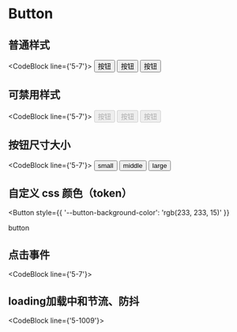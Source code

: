 
# Button

## 普通样式

<CodeBlock line={'5-7'}>
  <Button type="primary">按钮</Button>
  <Button>按钮</Button>
  <Button type="text">按钮</Button>
</CodeBlock>

## 可禁用样式

<CodeBlock line={'5-7'}>
  <Button type="primary" disabled>
    按钮
  </Button>
  <Button disabled>按钮</Button>
  <Button type="text" disabled>
    按钮
  </Button>
</CodeBlock>

## 按钮尺寸大小

<CodeBlock line={'5-7'}>
  <Button size="small">small</Button>
  <Button size="middle">middle</Button>
  <Button size="large">large</Button>
</CodeBlock>

## 自定义 css 颜色（token）

<Button
  style={{
    '--button-background-color': 'rgb(233, 233, 15)'
  }}
>
  button
</Button>

## 点击事件

<CodeBlock line={'5-7'}>
  <OnClick />
</CodeBlock>

## loading加载中和节流、防抖

<CodeBlock line={'5-1009'}>
  <Loading />
</CodeBlock>

<Props />
